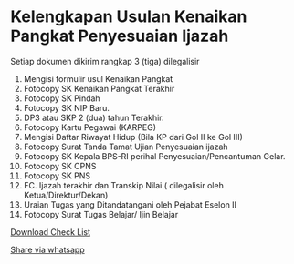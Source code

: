 # Kelengkapan Usulan  Kenaikan Pangkat Penyesuaian Ijazah

Setiap dokumen dikirim rangkap 3 (tiga) dilegalisir

1. Mengisi formulir usul Kenaikan Pangkat
2. Fotocopy SK Kenaikan Pangkat Terakhir
3. Fotocopy SK Pindah
4. Fotocopy SK NIP Baru.
5. DP3 atau SKP 2 (dua) tahun Terakhir.
6. Fotocopy Kartu Pegawai (KARPEG)
7. Mengisi Daftar Riwayat Hidup (Bila KP dari Gol II ke Gol III)
8. Fotocopy Surat Tanda Tamat Ujian Penyesuaian ijazah
9. Fotocopy SK Kepala BPS-RI perihal Penyesuaian/Pencantuman Gelar.
10. Fotocopy SK CPNS
11. Fotocopy SK PNS
12. FC. Ijazah terakhir dan Transkip Nilai ( dilegalisir oleh Ketua/Direktur/Dekan)
13. Uraian Tugas yang Ditandatangani oleh Pejabat Eselon II
14. Fotocopy Surat Tugas Belajar/ Ijin Belajar

[Download Check List](https://spreadsheets.google.com/feeds/download/spreadsheets/Export?key=1f6yHHGb80ekGzyyQV_rZHwFfDaexJwuUv0zKpeR5vYA&exportFormat=xlsx)

[Share via whatsapp](https://api.whatsapp.com/send?text=%2AKelengkapan%20Usulan%20%20Kenaikan%20Pangkat%20Penyesuaian%20Ijazah%2A%0A%0ASetiap%20dokumen%20dikirim%20rangkap%203%20%28tiga%29%20dilegalisir%0A%0A1.%20Mengisi%20formulir%20usul%20Kenaikan%20Pangkat%0A2.%20Fotocopy%20SK%20Kenaikan%20Pangkat%20Terakhir%0A3.%20Fotocopy%20SK%20Pindah%0A4.%20Fotocopy%20SK%20NIP%20Baru.%0A5.%20DP3%20atau%20SKP%202%20%28dua%29%20tahun%20Terakhir.%0A6.%20Fotocopy%20Kartu%20Pegawai%20%28KARPEG%29%0A7.%20Mengisi%20Daftar%20Riwayat%20Hidup%20%28Bila%20KP%20dari%20Gol%20II%20ke%20Gol%20III%29%0A8.%20Fotocopy%20Surat%20Tanda%20Tamat%20Ujian%20Penyesuaian%20ijazah%0A9.%20Fotocopy%20SK%20Kepala%20BPS-RI%20perihal%20Penyesuaian%2FPencantuman%20Gelar.%0A10.%20Fotocopy%20SK%20CPNS%0A11.%20Fotocopy%20SK%20PNS%0A12.%20FC.%20Ijazah%20terakhir%20dan%20Transkip%20Nilai%20%28%20dilegalisir%20oleh%20Ketua%2FDirektur%2FDekan%29%0A13.%20Uraian%20Tugas%20yang%20Ditandatangani%20oleh%20Pejabat%20Eselon%20II%0A14.%20Fotocopy%20Surat%20Tugas%20Belajar%2F%20Ijin%20Belajar%0A%0ASalam%20sukses%2C%0ABu%20Syarip%20%3B%29)
